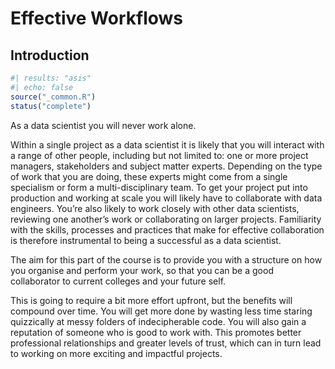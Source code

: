 # Effective Workflows {#workflows-introduction}

## Introduction 

```r
#| results: "asis"
#| echo: false
source("_common.R")
status("complete")
```

As a data scientist you will never work alone. 

Within a single project as a data scientist it is likely that you will interact with a range of other people, including but not limited to: one or more project managers, stakeholders and subject matter experts. Depending on the type of work that you are doing, these experts might come from a single specialism or form a multi-disciplinary team. To get your project put into production and working at scale you will likely have to collaborate with data engineers. You're also likely to work closely with other data scientists, reviewing one another's work or collaborating on larger projects. Familiarity with the skills, processes and practices that make for effective collaboration is therefore instrumental to being a successful as a data scientist. 

The aim for this part of the course is to provide you with a structure on how you organise and perform your work, so that you can be a good collaborator to current colleges and your future self.

This is going to require a bit more effort upfront, but the benefits will compound over time. You will get more done by wasting less time staring quizzically at messy folders of indecipherable code. You will also gain a reputation of someone who is good to work with. This promotes better professional relationships and greater levels of trust, which can in turn lead to working on more exciting and impactful projects.

